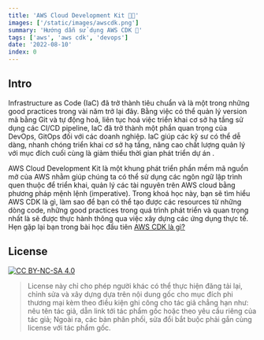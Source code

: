```yaml
---
title: 'AWS Cloud Development Kit 😶‍🌫️'
images: ['/static/images/awscdk.png']
summary: 'Hướng dẫn sử dụng AWS CDK 💪'
tags: ['aws', 'aws cdk', 'devops']
date: '2022-08-10'
index: 0
---
```


## Intro

Infrastructure as Code (IaC) đã trở thành tiêu chuẩn và là một trong những good practices trong vài năm trở lại đây. Bằng việc có thể quản lý version mã bằng Git và tự động hoá, liên tục hoá việc triển khai cơ sở hạ tầng sử dụng các CI/CD pipeline, IaC đã trở thành một phần quan trọng của DevOps, GitOps đối với các doanh nghiệp. IaC giúp các kỹ sư có thể dễ dàng, nhanh chóng triển khai cơ sở hạ tầng, nâng cao chất lượng quản lý với mục đích cuối cùng là giảm thiểu thời gian phát triển dự án .

AWS Cloud Development Kit là một khung phát triển phần mềm mã nguồn mở của AWS nhằm giúp chúng ta có thể sử dụng các ngôn ngữ lập trình quen thuộc để triển khai, quản lý các tài nguyên trên AWS cloud bằng phương pháp mệnh lệnh (imperative). Trong khoá học này, bạn sẽ tìm hiểu AWS CDK là gì, làm sao để bạn có thể tạo được các resources từ những dòng code, những good practices trong quá trình phát triển và quan trọng nhất là sẽ được thực hành thông qua việc xây dựng các ứng dụng thực tế. Hẹn gặp lại bạn trong bài học đầu tiên [AWS CDK là gì?](/courses/aws/cdk/aws-cdk)

## License

[![CC BY-NC-SA 4.0][cc-by-nc-sa-image]][cc-by-nc-sa]

> License này chỉ cho phép người khác có thể thực hiện đăng tải lại, chỉnh sửa và xây dựng dựa trên nội dung gốc cho mục đích phi thương mại kèm theo điều kiện ghi công cho tác giả chẳng hạn như: nêu tên tác giả, dẫn link tới tác phẩm gốc hoặc theo yêu cầu riêng của tác giả;
> Ngoài ra, các bản phân phối, sửa đổi bắt buộc phải gắn cùng license với tác phẩm gốc.

[cc-by-nc-sa]: http://creativecommons.org/licenses/by-nc-sa/4.0/
[cc-by-nc-sa-image]: https://licensebuttons.net/l/by-nc-sa/4.0/88x31.png
[cc-by-nc-sa-shield]: https://img.shields.io/badge/License-CC%20BY--NC--SA%204.0-lightgrey.svg
